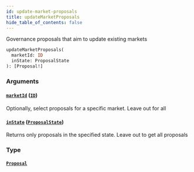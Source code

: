 ```yaml
---
id: update-market-proposals
title: updateMarketProposals
hide_table_of_contents: false
---
```



Governance proposals that aim to update existing markets

```graphql
updateMarketProposals(
  marketId: ID
  inState: ProposalState
): [Proposal!]
```


### Arguments

#### [`marketId`](#) ([`ID`](/mainnet/api/graphql/scalars/id))

Optionally, select proposals for a specific market. Leave out for all


#### [`inState`](#) ([`ProposalState`](/mainnet/api/graphql/enums/proposal-state))

Returns only proposals in the specified state. Leave out to get all proposals


### Type

#### [`Proposal`](/mainnet/api/graphql/objects/proposal)






